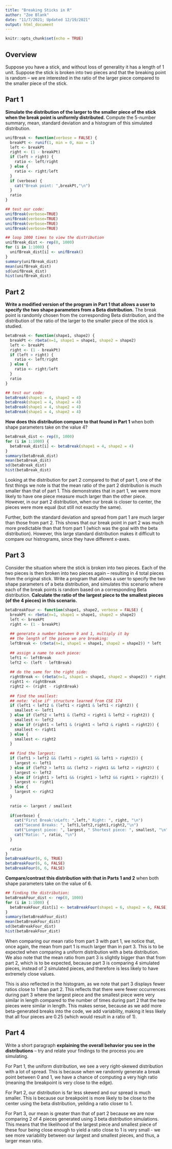 ```yaml
---
title: "Breaking Sticks in R"
author: "Zoe Blank"
date: "11/7/2021; Updated 12/19/2021"
output: html_document
---
```


```r
knitr::opts_chunk$set(echo = TRUE)
```

## Overview

Suppose you have a stick, and without loss of generality it has a length of 1 unit.  Suppose the stick is broken into two pieces and that the breaking point is random -- we are interested in the ratio of the larger piece compared to the smaller piece of the stick.

## Part 1

**Simulate the distribution of the larger to the smaller piece of the stick when the break point is uniformly distributed.** Compute the 5-number summary, mean, standard deviation and a histogram of this simulated distribution.

```r
unifBreak <- function(verbose = FALSE) {
  breakPt <- runif(1, min = 0, max = 1)
  left <- breakPt
  right <- (1 - breakPt)
  if (left > right) {
    ratio <- left/right
  } else {
    ratio <- right/left
  }
  if (verbose) {
    cat("Break point: ",breakPt,"\n")
  }
  ratio
}

## test our code:
unifBreak(verbose=TRUE)
unifBreak(verbose=TRUE)
unifBreak(verbose=TRUE)
unifBreak(verbose=TRUE)

## loop 1000 times to view the distribution
unifBreak_dist <- rep(0, 1000)
for (i in 1:1000) {
  unifBreak_dist[i] <- unifBreak()
}
summary(unifBreak_dist)
mean(unifBreak_dist)
sd(unifBreak_dist)
hist(unifBreak_dist)
```

## Part 2

**Write a modified version of the program in Part 1 that allows a user to specify the two shape parameters from a Beta distribution.** The break point is randomly chosen from the corresponding Beta distribution, and the distribution of the ratio of the larger to the smaller piece of the stick is studied.  

```r
betaBreak <- function(shape1, shape2) {
  breakPt <- rbeta(n=1, shape1 = shape1, shape2 = shape2)
  left <- breakPt
  right <- (1 - breakPt)
  if (left > right) {
    ratio <- left/right
  } else {
    ratio <- right/left
  }
  ratio
}

## test our code:
betaBreak(shape1 = 4, shape2 = 4)
betaBreak(shape1 = 4, shape2 = 4)
betaBreak(shape1 = 4, shape2 = 4)
betaBreak(shape1 = 4, shape2 = 4)
```

**How does this distribution compare to that found in Part 1** when both shape parameters take on the value 4?

```r
betaBreak_dist <- rep(0, 1000)
for (i in 1:1000) {
  betaBreak_dist[i] <- betaBreak(shape1 = 4, shape2 = 4)
}
summary(betaBreak_dist)
mean(betaBreak_dist)
sd(betaBreak_dist)
hist(betaBreak_dist)
```

Looking at the distribution for part 2 compared to that of part 1, one of the first things we note is that the mean ratio of the part 2 distribution is much smaller than that of part 1. This demonstrates that in part 1, we were more likely to have one piece measure much larger than the other piece. However, in our part 2 distribution, when our break is closer to center, the pieces were more equal (but still not exactly the same).

Further, both the standard deviation and spread from part 1 are much larger than those from part 2. This shows that our break point in part 2 was much more predictable than that from part 1 (which was the goal with the beta distribution). However, this large standard distribution makes it difficult to compare our histrograms, since they have different x-axes.

## Part 3

Consider the situation where the stick is broken into two pieces. Each of the two pieces is then broken into two pieces again -- resulting in 4 total pieces from the original stick. Write a program that allows a user to specify the two shape parameters of a beta distribution, and simulates this scenario where each of the break points is random based on a corresponding Beta distribution. **Calculate the ratio of the largest piece to the smallest pieces (of the 4 pieces) in this scenario.**

```r
betaBreakFour <- function(shape1, shape2, verbose = FALSE) {
  breakPt <- rbeta(n=1, shape1 = shape1, shape2 = shape2)
  left <- breakPt
  right <- (1 - breakPt)
  
  ## generate a number between 0 and 1, multiply it by 
  ## the length of the piece we are breaking:
  leftBreak <- (rbeta(n=1, shape1 = shape1, shape2 = shape2)) * left
  
  ## assign a name to each piece:
  left1 <- leftBreak
  left2 <- (left - leftBreak)
  
  ## do the same for the right side:
  rightBreak <- (rbeta(n=1, shape1 = shape1, shape2 = shape2)) * right
  right1 <- rightBreak
  right2 <- (right - rightBreak)
  
  ## find the smallest:
  ## note: 'else if' structure learned from CSE 174
  if (left1 < left2 & (left1 < right1 & left1 < right2)) {
    smallest <- left1
  } else if (left2 < left1 & (left2 < right1 & left2 < right2)) {
    smallest <- left2
  } else if (right1 < left1 & (right1 < left2 & right1 < right2)) {
    smallest <- right1
  } else {
    smallest <- right2
  }
  
  ## find the largest:
  if (left1 > left2 && (left1 > right1 && left1 > right2)) {
    largest <- left1
  } else if (left2 > left1 && (left2 > right1 && left2 > right2)) {
    largest <- left2
  } else if (right1 > left1 && (right1 > left2 && right1 > right2)) {
    largest <- right1
  } else {
    largest <- right2
  }
  
  ratio <- largest / smallest
  
  if(verbose) {
    cat("First Break:\nLeft: ",left," Right: ", right, "\n")
    cat("Second Breaks: ", left1,left2,right1,right2,"\n")
    cat("Longest piece: ", largest, " Shortest piece: ", smallest, "\n")
    cat("Ratio: ", ratio, "\n")
  }
  
  ratio
}
betaBreakFour(6, 6, TRUE)
betaBreakFour(6, 6, FALSE)
betaBreakFour(6, 6, FALSE)
```

**Compare/contrast this distribution with that in Parts 1 and 2** when both shape parameters take on the value of 6.

```r
## finding the distribution: 
betaBreakFour_dist <- rep(0, 1000)
for (i in 1:1000) {
  betaBreakFour_dist[i] <- betaBreakFour(shape1 = 6, shape2 = 6, FALSE)
}
summary(betaBreakFour_dist)
mean(betaBreakFour_dist)
sd(betaBreakFour_dist)
hist(betaBreakFour_dist)
```

When comparing our mean ratio from part 3 with part 1, we notice that, once again, the mean from part 1 is much larger than in part 3. This is to be expected when comparing a uniform distribution with a beta distribution. We also note that the mean ratio from part 3 is slightly bigger than that from part 2, which is to be expected, because part 3 is comparing 4 simulated pieces, instead of 2 simulated pieces, and therefore is less likely to have extremely close values.

This is also reflected in the histogram, as we note that part 3 displays fewer ratios close to 1 than part 2. This reflects that there were fewer occurrences during part 3 where the largest piece and the smallest piece were very similar in length compared to the number of times during part 2 that the two pieces were similar in length. This makes sense, because as we add more beta-generated breaks into the code, we add variability, making it less likely that all four pieces are 0.25 (which would result in a ratio of 1).

## Part 4

Write a short paragraph **explaining the overall behavior you see in the distributions** -- try and relate your findings to the process you are simulating.

For Part 1, the uniform distribution, we see a very right-skewed distribution with a lot of spread. This is because when we randomly generate a break point between 0 and 1, we have a chance of computing a very high ratio (meaning the breakpoint is very close to the edge).

For Part 2, our distribution is far less skewed and our spread is much smaller. This is because our breakpoint is more likely to be close to the center using the beta distribution, yeilding a ratio closer to 1.

For Part 3, our mean is greater than that of part 2 because we are now comparing 2 of 4 pieces generated using 3 beta distribution simulations. This means that the likelihood of the largest piece and smallest piece of these four being close enough to yield a ratio close to 1 is very small - we see more variability between our largest and smallest pieces, and thus, a larger mean ratio.
